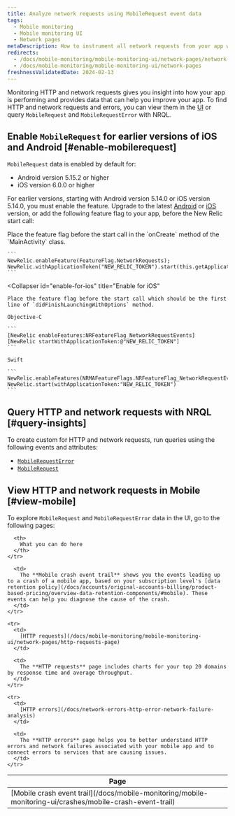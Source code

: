 ```yaml
---
title: Analyze network requests using MobileRequest event data
tags:
  - Mobile monitoring
  - Mobile monitoring UI
  - Network pages
metaDescription: How to instrument all network requests from your app with Mobile monitoring for Android or iOS.
redirects:
  - /docs/mobile-monitoring/mobile-monitoring-ui/network-pages/network-request-instrumentation
  - /docs/mobile-monitoring/mobile-monitoring-ui/network-pages
freshnessValidatedDate: 2024-02-13
---
```


Monitoring HTTP and network requests gives you insight into how your app is performing and provides data that can help you improve your app. To find HTTP and network requests and errors, you can view them in the [<InlinePopover type="mobile" /> UI](#view-mobile) or query `MobileRequest` and `MobileRequestError` with NRQL.

## Enable `MobileRequest` for earlier versions of iOS and Android [#enable-mobilerequest]

`MobileRequest` data is enabled by default for:

* Android version 5.15.2 or higher
* iOS version 6.0.0 or higher

For earlier versions, starting with Android version 5.14.0 or iOS version 5.14.0, you must enable the feature. Upgrade to the latest [Android](/docs/mobile-monitoring/new-relic-mobile-android/install-configure/upgrade-android-agent) or [iOS](/docs/mobile-monitoring/new-relic-mobile-ios/installation/upgrade-ios-agent) version, or add the following feature flag to your app, before the New Relic start call:

<CollapserGroup>
  <Collapser
    id="enable-for-android"
    title="Enable for Android"
  >
    Place the feature flag before the start call in the `onCreate` method of the `MainActivity` class.

    ```
    NewRelic.enableFeature(FeatureFlag.NetworkRequests);
    NewRelic.withApplicationToken("NEW_RELIC_TOKEN").start(this.getApplication());
    ```
  </Collapser>

  <Collapser
    id="enable-for-ios"
    title="Enable for iOS"
  >
    Place the feature flag before the start call which should be the first line of `didFinishLaunchingWithOptions` method.

    Objective-C

    ```
    [NewRelic enableFeatures:NRFeatureFlag_NetworkRequestEvents]
    [NewRelic startWithApplicationToken:@"NEW_RELIC_TOKEN"]
    ```

    Swift

    ```
    NewRelic.enableFeatures(NRMAFeatureFlags.NRFeatureFlag_NetworkRequestEvents)
    NewRelic.start(withApplicationToken:"NEW_RELIC_TOKEN")
    ```
  </Collapser>
</CollapserGroup>

## Query HTTP and network requests with NRQL [#query-insights]

To create custom <InlinePopover type="dashboards" /> for HTTP and network requests, run queries using the following events and attributes:

* [`MobileRequestError`](/docs/nrql/nrql-examples/nrql-query-examples-mobile-monitoring/#mobilerequesterror-examples)
* [`MobileRequest`](/docs/nrql/nrql-examples/nrql-query-examples-mobile-monitoring/#mobilerequest-examples)

## View HTTP and network requests in Mobile [#view-mobile]

To explore `MobileRequest` and `MobileRequestError` data in the UI, go to the following pages:

<table>
  <thead>
    <tr>
      <th style={{ width: "200px" }}>
        Page
      </th>

      <th>
        What you can do here
      </th>
    </tr>
  </thead>

  <tbody>
    <tr>
      <td>
        [Mobile crash event trail](/docs/mobile-monitoring/mobile-monitoring-ui/crashes/mobile-crash-event-trail)
      </td>

      <td>
        The **Mobile crash event trail** shows you the events leading up to a crash of a mobile app, based on your subscription level's [data retention policy](/docs/accounts/original-accounts-billing/product-based-pricing/overview-data-retention-components/#mobile). These events can help you diagnose the cause of the crash.
      </td>
    </tr>

    <tr>
      <td>
        [HTTP requests](/docs/mobile-monitoring/mobile-monitoring-ui/network-pages/http-requests-page)
      </td>

      <td>
        The **HTTP requests** page includes charts for your top 20 domains by response time and average throughput.
      </td>
    </tr>

    <tr>
      <td>
        [HTTP errors](/docs/network-errors-http-error-network-failure-analysis)
      </td>

      <td>
        The **HTTP errors** page helps you to better understand HTTP errors and network failures associated with your mobile app and to connect errors to services that are causing issues.
      </td>
    </tr>
  </tbody>
</table>
